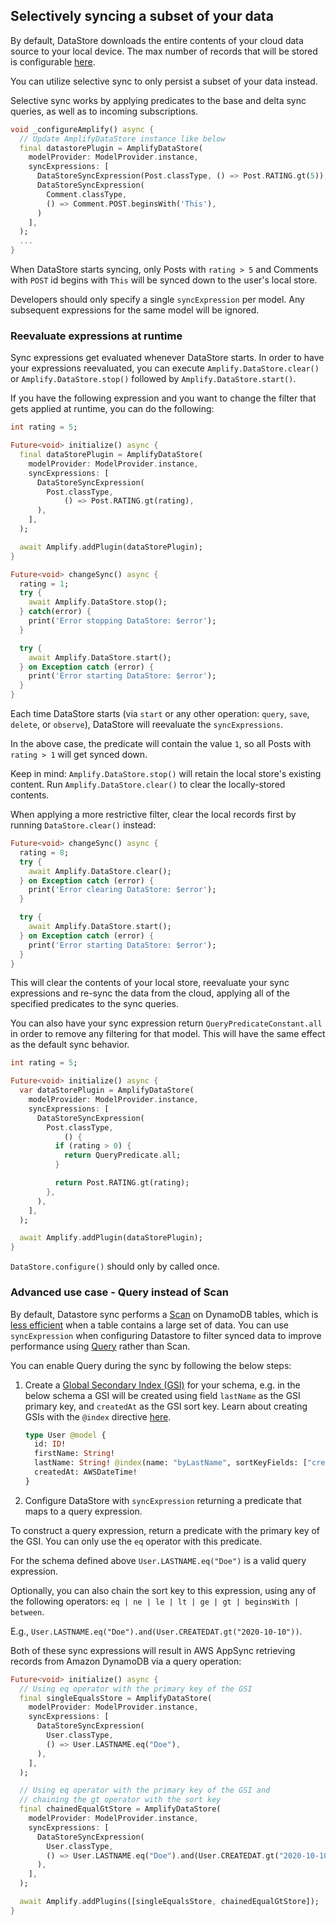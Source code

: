 ## Selectively syncing a subset of your data

By default, DataStore downloads the entire contents of your cloud data source to your local device.
The max number of records that will be stored is configurable [here](/lib/datastore/conflict#custom-configuration).

You can utilize selective sync to only persist a subset of your data instead.

Selective sync works by applying predicates to the base and delta sync queries, as well as to incoming subscriptions.

```dart
void _configureAmplify() async {
  // Update AmplifyDataStore instance like below
  final datastorePlugin = AmplifyDataStore(
    modelProvider: ModelProvider.instance,
    syncExpressions: [
      DataStoreSyncExpression(Post.classType, () => Post.RATING.gt(5)),
      DataStoreSyncExpression(
        Comment.classType,
        () => Comment.POST.beginsWith('This'),
      )
    ],
  );
  ...
}
```

When DataStore starts syncing, only Posts with `rating > 5` and Comments with `POST` id begins with `This` will be synced down to the user's local store.

<Callout>

Developers should only specify a single `syncExpression` per model. Any subsequent expressions for the same model will be ignored.

</Callout>

### Reevaluate expressions at runtime
Sync expressions get evaluated whenever DataStore starts.
In order to have your expressions reevaluated, you can execute `Amplify.DataStore.clear()` or `Amplify.DataStore.stop()` followed by `Amplify.DataStore.start()`.

If you have the following expression and you want to change the filter that gets applied at runtime, you can do the following:

```dart
int rating = 5;

Future<void> initialize() async {
  final dataStorePlugin = AmplifyDataStore(
    modelProvider: ModelProvider.instance,
    syncExpressions: [
      DataStoreSyncExpression(
        Post.classType,
            () => Post.RATING.gt(rating),
      ),
    ],
  );

  await Amplify.addPlugin(dataStorePlugin);
}

Future<void> changeSync() async {
  rating = 1;
  try {
    await Amplify.DataStore.stop();
  } catch(error) {
    print('Error stopping DataStore: $error');
  }

  try {
    await Amplify.DataStore.start();
  } on Exception catch (error) {
    print('Error starting DataStore: $error');
  }
}
```

Each time DataStore starts (via `start` or any other operation: `query`, `save`, `delete`, or `observe`), DataStore will reevaluate the `syncExpressions`.

In the above case, the predicate will contain the value `1`, so all Posts with `rating > 1` will get synced down.

Keep in mind: `Amplify.DataStore.stop()` will retain the local store's existing content. Run `Amplify.DataStore.clear()` to clear the locally-stored contents.

<Callout>

When applying a more restrictive filter, clear the local records first by running `DataStore.clear()` instead:

</Callout>

```dart
Future<void> changeSync() async {
  rating = 8;
  try {
    await Amplify.DataStore.clear();
  } on Exception catch (error) {
    print('Error clearing DataStore: $error');
  }

  try {
    await Amplify.DataStore.start();
  } on Exception catch (error) {
    print('Error starting DataStore: $error');
  }
}
```

This will clear the contents of your local store, reevaluate your sync expressions and re-sync the data from the cloud, applying all of the specified predicates to the sync queries.

You can also have your sync expression return `QueryPredicateConstant.all` in order to remove any filtering for that model. This will have the same effect as the default sync behavior.

```dart
int rating = 5;

Future<void> initialize() async {
  var dataStorePlugin = AmplifyDataStore(
    modelProvider: ModelProvider.instance,
    syncExpressions: [
      DataStoreSyncExpression(
        Post.classType,
            () {
          if (rating > 0) {
            return QueryPredicate.all;
          }

          return Post.RATING.gt(rating);
        },
      ),
    ],
  );

  await Amplify.addPlugin(dataStorePlugin);
}
```

<Callout warning>

`DataStore.configure()` should only by called once.

</Callout>

### Advanced use case - Query instead of Scan

By default, Datastore sync performs a [Scan](https://docs.aws.amazon.com/amazondynamodb/latest/developerguide/Scan.html) on DynamoDB tables, which is [less efficient](https://docs.aws.amazon.com/amazondynamodb/latest/developerguide/bp-query-scan.html) when a table contains a large set of data. You can use `syncExpression` when configuring Datastore to filter synced data to improve performance using [Query](https://docs.aws.amazon.com/amazondynamodb/latest/developerguide/Query.html) rather than Scan.

You can enable Query during the sync by following the below steps:

1. Create a [Global Secondary Index (GSI)](https://docs.aws.amazon.com/amazondynamodb/latest/developerguide/GSI.html) for your schema, e.g. in the below schema a GSI will be created using field `lastName` as the GSI primary key, and `createdAt` as the GSI sort key. Learn about creating GSIs with the `@index` directive [here](https://docs.amplify.aws/cli/graphql/data-modeling).

   ```graphql
   type User @model {
     id: ID!
     firstName: String!
     lastName: String! @index(name: "byLastName", sortKeyFields: ["createdAt"])
     createdAt: AWSDateTime!
   }
   ```

2. Configure DataStore with `syncExpression` returning a predicate that maps to a query expression.

To construct a query expression, return a predicate with the primary key of the GSI. You can only use the `eq` operator with this predicate.

For the schema defined above `User.LASTNAME.eq("Doe")` is a valid query expression.

Optionally, you can also chain the sort key to this expression, using any of the following operators: `eq | ne | le | lt | ge | gt | beginsWith | between`.

E.g., `User.LASTNAME.eq("Doe").and(User.CREATEDAT.gt("2020-10-10"))`.

Both of these sync expressions will result in AWS AppSync retrieving records from Amazon DynamoDB via a query operation:

```dart
Future<void> initialize() async {
  // Using eq operator with the primary key of the GSI
  final singleEqualsStore = AmplifyDataStore(
    modelProvider: ModelProvider.instance,
    syncExpressions: [
      DataStoreSyncExpression(
        User.classType,
        () => User.LASTNAME.eq("Doe"),
      ),
    ],
  );

  // Using eq operator with the primary key of the GSI and
  // chaining the gt operator with the sort key
  final chainedEqualGtStore = AmplifyDataStore(
    modelProvider: ModelProvider.instance,
    syncExpressions: [
      DataStoreSyncExpression(
        User.classType,
        () => User.LASTNAME.eq("Doe").and(User.CREATEDAT.gt("2020-10-10")),
      ),
    ],
  );

  await Amplify.addPlugins([singleEqualsStore, chainedEqualGtStore]);
}
```
